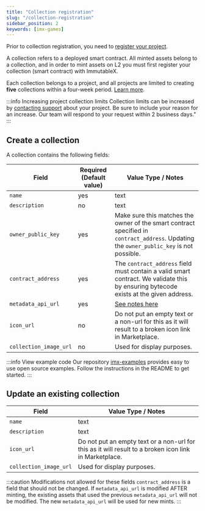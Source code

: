```yaml
---
title: "Collection registration"
slug: "/collection-registration"
sidebar_position: 2
keywords: [imx-games]
---
```

Prior to collection registration, you need to [register your project](./project-registration.md).

A collection refers to a deployed smart contract. All minted assets belong to a collection, and in order to mint assets on L2 you must first register your collection (smart contract) with ImmutableX. 

Each collection belongs to a project, and all projects are limited to creating **five** collections within a four-week period. [Learn more](./project-registration.md#project-limits).

:::info Increasing project collection limits
Collection limits can be increased by [contacting support](https://support.immutable.com) about your project. Be sure to include your reason for an increase. Our team will respond to your request within 2 business days."
:::

## Create a collection
A collection contains the following fields:

<table>
  <thead>
  <tr>
    <th>Field</th>
    <th>Required (Default value)</th>
    <th>Value Type / Notes</th>
  </tr>
  </thead>
  <tbody>
  <tr>
    <td>
      <code>name</code>
    </td>
    <td>yes</td>
    <td>text</td>
  </tr>
  <tr>
    <td>
      <code>description</code>
    </td>
    <td>no</td>
    <td>text</td>
  </tr>
  <tr>
    <td>
      <code>owner_public_key</code>
    </td>
    <td>yes</td>
    <td>Make sure this matches the owner of the smart contract specified in <code>contract_address</code>. Updating the <code>owner_public_key</code> is not possible.</td>
  </tr>
  <tr>
    <td>
      <code>contract_address</code>
    </td>
    <td>yes</td>
    <td>The <code>contract_address</code> field must contain a valid smart contract. We validate this by ensuring bytecode exists at the given address.</td>
  </tr>
  <tr>
    <td><code>metadata_api_url</code></td>
    <td>yes</td>
    <td><a href="minting-on-immutable-x#metadata-api">See notes here</a></td>
  </tr>
  <tr>
    <td><code>icon_url</code></td>
    <td>no</td>
    <td>Do not put an empty text or a non-url for this as it will result to a broken icon link in Marketplace.</td>
  </tr>
  <tr>
    <td><code>collection_image_url</code></td>
    <td>no</td>
    <td>Used for display purposes.</td>
  </tr>
  </tbody>
</table>

:::info View example code
Our repository [imx-examples](https://github.com/immutable/imx-examples) provides easy to use open source examples. Follow the instructions in the README to get started.
:::

## Update an existing collection
<table>
  <thead>
  <tr>
    <th>Field</th>
    <th>Value Type / Notes</th>
  </tr>
  </thead>
  <tbody>
  <tr>
    <td>
      <code>name</code>
    </td>
    <td>text</td>
  </tr>
  <tr>
    <td>
      <code>description</code>
    </td>
    <td>text</td>
  </tr>
  <tr>
    <td><code>icon_url</code></td>
    <td>Do not put an empty text or a non-url for this as it will result to a broken icon link in Marketplace.</td>
  </tr>
  <tr>
    <td><code>collection_image_url</code></td>
    <td>Used for display purposes.</td>
  </tr>
  </tbody>
</table>

:::caution Modifications not allowed for these fields
`contract_address` is a field that should not be changed. If `metadata_api_url` is modified AFTER minting, the existing assets that used the previous `metadata_api_url` will not be modified.  The new `metadata_api_url` will be used for new mints.
:::